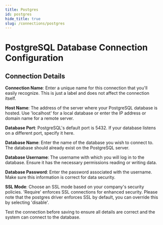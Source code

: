 ```yaml
---
title: Postgres
id: postgres
hide_title: true
slug: /connections/postgres
---
```



<DocPageHeader
  title="Postgres"
  subtitle="Neosync is an open-source, developer-first product that allows you to create anonymized, secure test data that you can sync across all of your environments for high quality local, stage and CI testing."
/>

# PostgreSQL Database Connection Configuration

## Connection Details

**Connection Name**: Enter a unique name for this connection that you'll easily recognize. This is just a label and does not affect the connection itself.

**Host Name**: The address of the server where your PostgreSQL database is hosted. Use 'localhost' for a local database or enter the IP address or domain name for a remote server.

**Database Port**: PostgreSQL's default port is 5432. If your database listens on a different port, specify it here.

**Database Name**: Enter the name of the database you wish to connect to. The database should already exist on the PostgreSQL server.

**Database Username**: The username with which you will log in to the database. Ensure it has the necessary permissions reading or writing data.

**Database Password**: Enter the password associated with the username. Make sure this information is correct for data security.

**SSL Mode**: Choose an SSL mode based on your company's security policies. 'Require' enforces SSL connections for enhanced security. Please note that the postgres driver enforces SSL by default, you can override this by selecting 'disable'.

Test the connection before saving to ensure all details are correct and the system can connect to the database.
